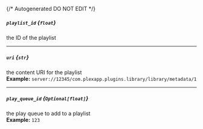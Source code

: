 {/* Autogenerated DO NOT EDIT  */}
##### `playlist_id` *{`float`}*
the ID of the playlist

---
##### `uri` *{`str`}*
the content URI for the playlist
<br/>
**Example:** `server://12345/com.plexapp.plugins.library/library/metadata/1`

---
##### `play_queue_id` *{`Optional[float]`}*
the play queue to add to a playlist
<br/>
**Example:** `123`

